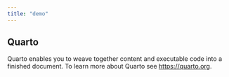 ```yaml
---
title: "demo"
---
```


## Quarto

Quarto enables you to weave together content and executable code into a finished document. To learn more about Quarto see <https://quarto.org>.
